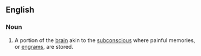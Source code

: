 ==English==
===Noun===
{{wikipedia}}
{{en-noun}}
# {{context|Scientology|lang=en}} A portion of the [[brain]] akin to the [[subconscious]] where painful memories, or [[engram]]s, are stored.